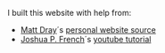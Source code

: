 I built this website with help from:

* [Matt Dray](https://matt-dray.com)´s [personal website source](https://github.com/matt-dray/personal-site)
* [Joshua P. French](https://jfrench.github.io/)´s [youtube tutorial](https://www.youtube.com/watch?v=e9qCS8ODs4o&list=PLkrJrLs7xfbXcEKhTCKRSr2VXH4yiBeXo&index=1)